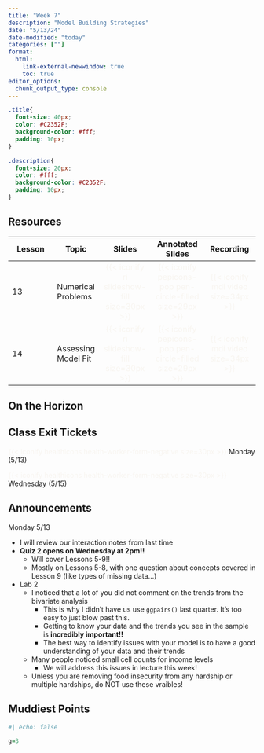 ```yaml
---
title: "Week 7"
description: "Model Building Strategies"
date: "5/13/24"
date-modified: "today"
categories: [""]
format: 
  html:
    link-external-newwindow: true
    toc: true
editor_options: 
  chunk_output_type: console
---
```


```css
.title{
  font-size: 40px;
  color: #C2352F;
  background-color: #fff;
  padding: 10px;
}

.description{
  font-size: 20px;
  color: #fff;
  background-color: #C2352F;
  padding: 10px;
}
```

## Resources

| Lesson | Topic               |                                Slides                                 |                                  Annotated Slides                                  |                           Recording                           |
|-------------|-------------|:-------------:|:-------------:|:-------------:|
| 13     | Numerical Problems  | [{{< iconify ri slideshow-fill size=30px >}}]{style="color:#f8f5f0;"} | [{{< iconify pepicons-pop pen-circle-filled size=29px >}}]{style="color:#f8f5f0;"} | [{{< iconify mdi video size=34px >}}]{style="color:#f8f5f0;"} |
| 14     | Assessing Model Fit | [{{< iconify ri slideshow-fill size=30px >}}]{style="color:#f8f5f0;"} | [{{< iconify pepicons-pop pen-circle-filled size=29px >}}]{style="color:#f8f5f0;"} | [{{< iconify mdi video size=34px >}}]{style="color:#f8f5f0;"} |

## On the Horizon

## Class Exit Tickets

[{{< iconify healthicons health-worker-form-negative size=30px >}}]{style="color:#f8f5f0;"} Monday (5/13)

[{{< iconify healthicons health-worker-form-negative size=30px >}}]{style="color:#f8f5f0;"} Wednesday (5/15)

## Announcements

Monday 5/13

-   I will review our interaction notes from last time
-   **Quiz 2 opens on Wednesday at 2pm!!**
    -   Will cover Lessons 5-9!!
    -   Mostly on Lessons 5-8, with one question about concepts covered in Lesson 9 (like types of missing data...)
-   Lab 2
    -   I noticed that a lot of you did not comment on the trends from the bivariate analysis
        -   This is why I didn't have us use `ggpairs()` last quarter. It's too easy to just blow past this.
        -   Getting to know your data and the trends you see in the sample is **incredibly important!!**
        -   The best way to identify issues with your model is to have a good understanding of your data and their trends
    -   Many people noticed small cell counts for income levels
        -   We will address this issues in lecture this week!
    -   Unless you are removing food insecurity from any hardship or multiple hardships, do NOT use these vraibles!

## Muddiest Points

```r
#| echo: false

g=3
```
